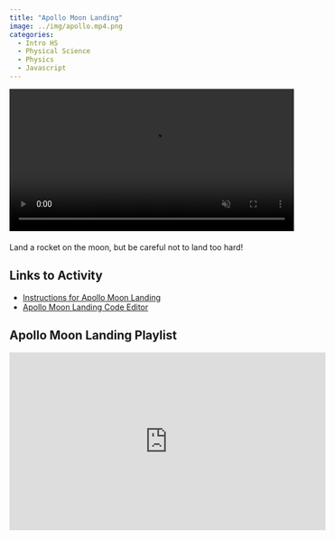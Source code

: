 ```yaml
---
title: "Apollo Moon Landing"
image: ../img/apollo.mp4.png
categories:
  - Intro HS
  - Physical Science
  - Physics
  - Javascript
---
```


<div style="margin-bottom: 20px;">
<video width="720" height="405" controls autoplay muted loop style="max-width: 100%; height: auto;">
  <source src="../vid/apollo.mp4" type="video/mp4">
  Your browser does not support the video tag.
</video>
</div>

Land a rocket on the moon, but be careful not to land too hard!

## Links to Activity
* [Instructions for Apollo Moon Landing](https://www.asc.ohio-state.edu/orban.14/stemcoding/milestones/apollo/apollo.html)
* [Apollo Moon Landing Code Editor](https://editor.p5js.org/ChrisOrban/sketches/tSbtQVQYz)

## Apollo Moon Landing Playlist

<iframe width="560" height="315" src="https://www.youtube.com/embed/videoseries?si=Fw1s7iuAEvBHrseV&amp;list=PLISRe8GegO8Spqb0pEAdUfPKmxmMwauYT" title="YouTube video player" frameborder="0" allow="accelerometer; autoplay; clipboard-write; encrypted-media; gyroscope; picture-in-picture; web-share" referrerpolicy="strict-origin-when-cross-origin" allowfullscreen></iframe>
